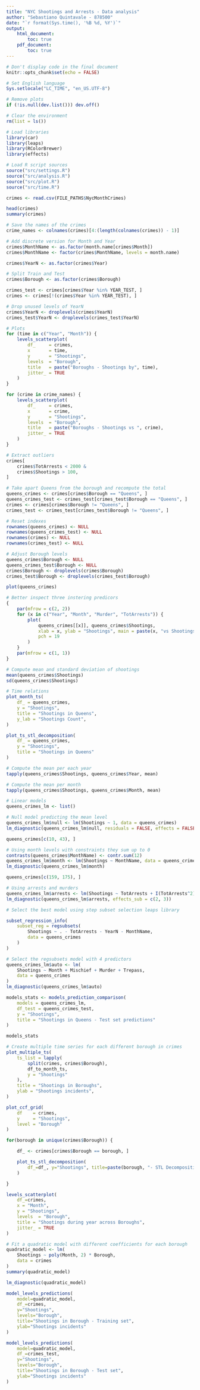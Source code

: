 ```yaml
---
title: "NYC Shootings and Arrests - Data analysis"
author: "Sebastiano Quintavale - 878500"
date: "`r format(Sys.time(), '%B %d, %Y')`"
output:
    html_document:
        toc: true
    pdf_document:
        toc: true
---
```


```r
# Don't display code in the final document
knitr::opts_chunk$set(echo = FALSE)

# Set English language
Sys.setlocale("LC_TIME", "en_US.UTF-8")

# Remove plots
if (!is.null(dev.list())) dev.off()

# Clear the environment
rm(list = ls())

# Load libraries
library(car)
library(leaps)
library(RColorBrewer)
library(effects)

# Load R script sources
source("src/settings.R")
source("src/analysis.R")
source("src/plot.R")
source("src/time.R")
```

```r
crimes <- read.csv(FILE_PATHS$NycMonthCrimes)

head(crimes)
summary(crimes)

# Save the names of the crimes
crime_names <- colnames(crimes)[4:(length(colnames(crimes)) - 1)]
```

```r
# Add discrete version for Month and Year
crimes$MonthName <- as.factor(month.name[crimes$Month])
crimes$MonthName <- factor(crimes$MonthName, levels = month.name)

crimes$YearN <- as.factor(crimes$Year)
```

```r
# Split Train and Test
crimes$Borough <- as.factor(crimes$Borough)

crimes_test <- crimes[crimes$Year %in% YEAR_TEST, ]
crimes <- crimes[!(crimes$Year %in% YEAR_TEST), ]

# Drop unused levels of YearN
crimes$YearN <- droplevels(crimes$YearN)
crimes_test$YearN <- droplevels(crimes_test$YearN)
```

```r
# Plots
for (time in c("Year", "Month")) {
    levels_scatterplot(
        df_     = crimes,
        x       = time,
        y       = "Shootings",
        levels  = "Borough",
        title   = paste("Boroughs - Shootings by", time),
        jitter_ = TRUE
    )
}

for (crime in crime_names) {
    levels_scatterplot(
        df_     = crimes,
        x       = crime,
        y       = "Shootings",
        levels  = "Borough",
        title   = paste("Boroughs - Shootings vs ", crime),
        jitter_ = TRUE
    )
}
```

```r
# Extract outliers
crimes[
    crimes$TotArrests < 2000 &
    crimes$Shootings > 100,
]
```

```r
# Take apart Queens from the borough and recompute the total
queens_crimes <- crimes[crimes$Borough == "Queens", ]
queens_crimes_test <- crimes_test[crimes_test$Borough == "Queens", ]
crimes <- crimes[crimes$Borough != "Queens", ]
crimes_test <- crimes_test[crimes_test$Borough != "Queens", ]

# Reset indexes
rownames(queens_crimes) <- NULL
rownames(queens_crimes_test) <- NULL
rownames(crimes) <- NULL
rownames(crimes_test) <- NULL

# Adjust Borough levels
queens_crimes$Borough <- NULL
queens_crimes_test$Borough <- NULL
crimes$Borough <- droplevels(crimes$Borough)
crimes_test$Borough <- droplevels(crimes_test$Borough)
```

```r
plot(queens_crimes)

# Better inspect three instering predicors
{
    par(mfrow = c(2, 2))
    for (x in c("Year", "Month", "Murder", "TotArrests")) {
        plot(
            queens_crimes[[x]], queens_crimes$Shootings,
            xlab = x, ylab = "Shootings", main = paste(x, "vs Shootings"),
            pch = 19
        )
    }
    par(mfrow = c(1, 1))
}

# Compute mean and standard deviation of shootings
mean(queens_crimes$Shootings)
sd(queens_crimes$Shootings)

# Time relations
plot_month_ts(
    df_ = queens_crimes,
    y = "Shootings",
    title = "Shootings in Queens",
    y_lab = "Shootings Count",
)

plot_ts_stl_decomposition(
    df_ = queens_crimes,
    y = "Shootings",
    title = "Shootings in Queens"
)

# Compute the mean per each year
tapply(queens_crimes$Shootings, queens_crimes$Year, mean)

# Compute the mean per month
tapply(queens_crimes$Shootings, queens_crimes$Month, mean)
```

```r
# Linear models
queens_crimes_lm <- list()

# Null model predicting the mean level
queens_crimes_lm$null <- lm(Shootings ~ 1, data = queens_crimes)
lm_diagnostic(queens_crimes_lm$null, residuals = FALSE, effects = FALSE)

queens_crimes[c(10, 43), ]

# Using month levels with constraints they sum up to 0
contrasts(queens_crimes$MonthName) <- contr.sum(12)
queens_crimes_lm$month <- lm(Shootings ~ MonthName, data = queens_crimes)
lm_diagnostic(queens_crimes_lm$month)

queens_crimes[c(159, 175), ]

# Using arrests and murders
queens_crimes_lm$arrests <- lm(Shootings ~ TotArrests + I(TotArrests^2) + Murder, data = queens_crimes)
lm_diagnostic(queens_crimes_lm$arrests, effects_sub = c(2, 3))

# Select the best model using step subset selection leaps library

subset_regression_info(
    subset_reg = regsubsets(
        Shootings ~ . - TotArrests - YearN - MonthName,
        data = queens_crimes
    )
)

# Select the regsubsets model with 4 predictors
queens_crimes_lm$auto <- lm(
    Shootings ~ Month + Mischief + Murder + Trepass,
    data = queens_crimes
)
lm_diagnostic(queens_crimes_lm$auto)
```

```r
models_stats <- models_prediction_comparison(
    models = queens_crimes_lm,
    df_test = queens_crimes_test,
    y = "Shootings",
    title = "Shootings in Queens - Test set predictions"
)

models_stats

```


```r
# Create multiple time series for each different borough in crimes
plot_multiple_ts(
    ts_list = lapply(
        split(crimes, crimes$Borough),
        df_to_month_ts,
        y = "Shootings"
    ),
    title = "Shootings in Boroughs",
    ylab = "Shootings incidents",
)
```


```r
plot_ccf_grid(
    df    = crimes,
    y     = "Shootings",
    level = "Borough"
)
```

```r
for(borough in unique(crimes$Borough)) {

    df_ <- crimes[crimes$Borough == borough, ]

    plot_ts_stl_decomposition(
        df_=df_, y="Shootings", title=paste(borough, "- STL Decomposition") 
    )

}
```

```r
levels_scatterplot(
    df_=crimes,
    x = "Month",
    y = "Shootings",
    levels  = "Borough",
    title = "Shootings during year across Boroughs",
    jitter_ = TRUE
)

# Fit a quadratic model with different coefficients for each borough
quadratic_model <- lm(
    Shootings ~ poly(Month, 2) * Borough, 
    data = crimes
)
summary(quadratic_model)

lm_diagnostic(quadratic_model)
```

```r

model_levels_predictions(
    model=quadratic_model,
    df_=crimes,
    y="Shootings",
    levels="Borough",
    title="Shootings in Borough - Training set",
    ylab="Shootings incidents"
)

model_levels_predictions(
    model=quadratic_model,
    df_=crimes_test,
    y="Shootings",
    levels="Borough",
    title="Shootings in Borough - Test set",
    ylab="Shootings incidents"
)
```



